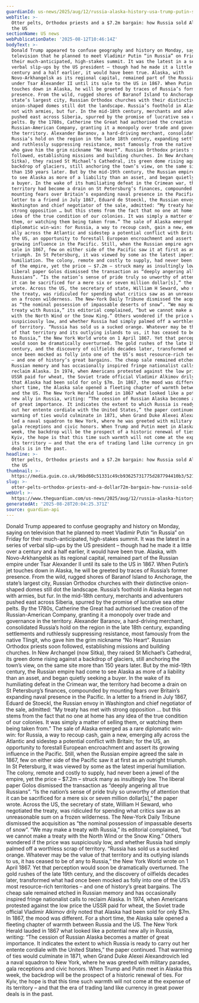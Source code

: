 ```yaml
---
guardianId: us-news/2025/aug/12/russia-alaska-history-usa-trump-putin-summit
webTitle: >-
  Otter pelts, Orthodox priests and a $7.2m bargain: how Russia sold Alaska to
  the US
sectionName: US news
webPublicationDate: '2025-08-12T10:46:14Z'
bodyText: >-
  Donald Trump appeared to confuse geography and history on Monday, saying on
  television that he planned to meet Vladimir Putin “in Russia” on Friday for
  their much-anticipated, high-stakes summit. It was the latest in a series of
  verbal slip-ups by the US president – though had he made it a little over a
  century and a half earlier, it would have been true. Alaska, with
  Novo-Arkhangelsk as its regional capital, remained part of the Russian empire
  under Tsar Alexander II until its sale to the US in 1867. When Putin’s jet
  touches down in Alaska, he will be greeted by traces of Russia’s former
  presence. From the wild, rugged shores of Baranof Island to Anchorage, the
  state’s largest city, Russian Orthodox churches with their distinctive
  onion-shaped domes still dot the landscape. Russia’s foothold in Alaska began
  not with armies, but fur. In the mid-18th century, merchants and adventurers
  pushed east across Siberia, spurred by the promise of lucrative sea otter
  pelts. By the 1780s, Catherine the Great had authorised the creation of the
  Russian-American Company, granting it a monopoly over trade and governance in
  the territory. Alexander Baranov, a hard-driving merchant, consolidated
  Russia’s hold on the region in the late 18th century, expanding settlements
  and ruthlessly suppressing resistance, most famously from the native Tlingit,
  who gave him the grim nickname “No Heart”. Russian Orthodox priests soon
  followed, establishing missions and building churches. In New Archangel (now
  Sitka), they raised St Michael’s Cathedral, its green dome rising against a
  backdrop of glaciers, still anchoring the town’s view, on the same site more
  than 150 years later. But by the mid-19th century, the Russian empire had come
  to see Alaska as more of a liability than an asset, and began quietly seeking
  a buyer. In the wake of its humiliating defeat in the Crimean war, the
  territory had become a drain on St Petersburg’s finances, compounded by
  mounting fears over Britain’s expanding naval presence in the Pacific. In a
  letter to a friend in July 1867, Eduard de Stoeckl, the Russian envoy in
  Washington and chief negotiator of the sale, admitted: “My treaty has met with
  strong opposition … but this stems from the fact that no one at home has any
  idea of the true condition of our colonies. It was simply a matter of selling
  them, or watching them being taken from.” The sale of Alaska emerged as a rare
  diplomatic win-win: for Russia, a way to recoup cash, gain a new, emerging
  ally across the Atlantic and sidestep a potential conflict with Britain; for
  the US, an opportunity to forestall European encroachment and assert its
  growing influence in the Pacific. Still, when the Russian empire agreed the
  sale in 1867, few on either side of the Pacific saw it at first as an outright
  triumph. In St Petersburg, it was viewed by some as the latest imperial
  humiliation. The colony, remote and costly to supply, had never been a jewel
  of the empire, yet the price – $7.2m – struck many as insultingly low. The
  liberal paper Golos dismissed the transaction as “deeply angering all true
  Russians”. “Is the nation’s sense of pride truly so unworthy of attention that
  it can be sacrificed for a mere six or seven million dollar[s],” the paper
  wrote. Across the US, the secretary of state, William H Seward, who negotiated
  the treaty, was ridiculed for spending what critics saw as an unreasonable sum
  on a frozen wilderness. The New-York Daily Tribune dismissed the acquisition
  as “the nominal possession of impassable deserts of snow”. “We may make a
  treaty with Russia,” its editorial complained, “but we cannot make a treaty
  with the North Wind or the Snow King.” Others wondered if the price was
  suspiciously low, and whether Russia had simply palmed off a worthless scrap
  of territory. “Russia has sold us a sucked orange. Whatever may be the value
  of that territory and its outlying islands to us, it has ceased to be of any
  to Russia,” the New York World wrote on 1 April 1867. Yet that perception
  would soon be dramatically overturned. The gold rushes of the late 19th
  century, and the discovery of oilfields decades later, transformed what had
  once been mocked as folly into one of the US’s most resource-rich territories
  – and one of history’s great bargains. The cheap sale remained etched in
  Russian memory and has occasionally inspired fringe nationalist calls to
  reclaim Alaska. In 1974, when Americans protested against the low price the
  USSR paid for wheat, the Soviet trade official Vladimir Alkimov drily noted
  that Alaska had been sold for only $7m. In 1867, the mood was different. For a
  short time, the Alaska sale opened a fleeting chapter of warmth between Russia
  and the US. The New York Herald lauded in 1867 what looked like a potential
  new ally in Russia, writing: “The cession of Russian Alaska becomes a matter
  of great importance. It indicates the extent to which Russia is ready to carry
  out her entente cordiale with the United States,” the paper continued. That
  warming of ties would culminate in 1871, when Grand Duke Alexei Alexandrovich
  led a naval squadron to New York, where he was greeted with military parades,
  gala receptions and civic honors. When Trump and Putin meet in Alaska this
  week, the backdrop will be the prospect of a historic renewal of ties. For
  Kyiv, the hope is that this time such warmth will not come at the expense of
  its territory – and that the era of trading land like currency in great power
  deals is in the past.
headline: >-
  Otter pelts, Orthodox priests and a $7.2m bargain: how Russia sold Alaska to
  the US
thumbnail: >-
  https://media.guim.co.uk/96bd60c51331c49cb93625731775d287794410b3/521_0_4471_3577/500.jpg
slug: >-
  otter-pelts-orthodox-priests-and-a-dollar72m-bargain-how-russia-sold-alaska-to-the-us
webUrl: >-
  https://www.theguardian.com/us-news/2025/aug/12/russia-alaska-history-usa-trump-putin-summit
generatedAt: '2025-08-28T20:04:25.371Z'
source: guardian-api
---
```

Donald Trump appeared to confuse geography and history on Monday, saying on television that he planned to meet Vladimir Putin “in Russia” on Friday for their much-anticipated, high-stakes summit. It was the latest in a series of verbal slip-ups by the US president – though had he made it a little over a century and a half earlier, it would have been true. Alaska, with Novo-Arkhangelsk as its regional capital, remained part of the Russian empire under Tsar Alexander II until its sale to the US in 1867. When Putin’s jet touches down in Alaska, he will be greeted by traces of Russia’s former presence. From the wild, rugged shores of Baranof Island to Anchorage, the state’s largest city, Russian Orthodox churches with their distinctive onion-shaped domes still dot the landscape. Russia’s foothold in Alaska began not with armies, but fur. In the mid-18th century, merchants and adventurers pushed east across Siberia, spurred by the promise of lucrative sea otter pelts. By the 1780s, Catherine the Great had authorised the creation of the Russian-American Company, granting it a monopoly over trade and governance in the territory. Alexander Baranov, a hard-driving merchant, consolidated Russia’s hold on the region in the late 18th century, expanding settlements and ruthlessly suppressing resistance, most famously from the native Tlingit, who gave him the grim nickname “No Heart”. Russian Orthodox priests soon followed, establishing missions and building churches. In New Archangel (now Sitka), they raised St Michael’s Cathedral, its green dome rising against a backdrop of glaciers, still anchoring the town’s view, on the same site more than 150 years later. But by the mid-19th century, the Russian empire had come to see Alaska as more of a liability than an asset, and began quietly seeking a buyer. In the wake of its humiliating defeat in the Crimean war, the territory had become a drain on St Petersburg’s finances, compounded by mounting fears over Britain’s expanding naval presence in the Pacific. In a letter to a friend in July 1867, Eduard de Stoeckl, the Russian envoy in Washington and chief negotiator of the sale, admitted: “My treaty has met with strong opposition … but this stems from the fact that no one at home has any idea of the true condition of our colonies. It was simply a matter of selling them, or watching them being taken from.” The sale of Alaska emerged as a rare diplomatic win-win: for Russia, a way to recoup cash, gain a new, emerging ally across the Atlantic and sidestep a potential conflict with Britain; for the US, an opportunity to forestall European encroachment and assert its growing influence in the Pacific. Still, when the Russian empire agreed the sale in 1867, few on either side of the Pacific saw it at first as an outright triumph. In St Petersburg, it was viewed by some as the latest imperial humiliation. The colony, remote and costly to supply, had never been a jewel of the empire, yet the price – $7.2m – struck many as insultingly low. The liberal paper Golos dismissed the transaction as “deeply angering all true Russians”. “Is the nation’s sense of pride truly so unworthy of attention that it can be sacrificed for a mere six or seven million dollar[s],” the paper wrote. Across the US, the secretary of state, William H Seward, who negotiated the treaty, was ridiculed for spending what critics saw as an unreasonable sum on a frozen wilderness. The New-York Daily Tribune dismissed the acquisition as “the nominal possession of impassable deserts of snow”. “We may make a treaty with Russia,” its editorial complained, “but we cannot make a treaty with the North Wind or the Snow King.” Others wondered if the price was suspiciously low, and whether Russia had simply palmed off a worthless scrap of territory. “Russia has sold us a sucked orange. Whatever may be the value of that territory and its outlying islands to us, it has ceased to be of any to Russia,” the New York World wrote on 1 April 1867. Yet that perception would soon be dramatically overturned. The gold rushes of the late 19th century, and the discovery of oilfields decades later, transformed what had once been mocked as folly into one of the US’s most resource-rich territories – and one of history’s great bargains. The cheap sale remained etched in Russian memory and has occasionally inspired fringe nationalist calls to reclaim Alaska. In 1974, when Americans protested against the low price the USSR paid for wheat, the Soviet trade official Vladimir Alkimov drily noted that Alaska had been sold for only $7m. In 1867, the mood was different. For a short time, the Alaska sale opened a fleeting chapter of warmth between Russia and the US. The New York Herald lauded in 1867 what looked like a potential new ally in Russia, writing: “The cession of Russian Alaska becomes a matter of great importance. It indicates the extent to which Russia is ready to carry out her entente cordiale with the United States,” the paper continued. That warming of ties would culminate in 1871, when Grand Duke Alexei Alexandrovich led a naval squadron to New York, where he was greeted with military parades, gala receptions and civic honors. When Trump and Putin meet in Alaska this week, the backdrop will be the prospect of a historic renewal of ties. For Kyiv, the hope is that this time such warmth will not come at the expense of its territory – and that the era of trading land like currency in great power deals is in the past.
